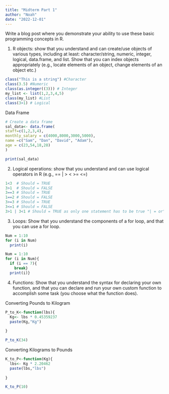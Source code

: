 ```yaml
---
title: "Midterm Part 1"
author: "Noah"
date: "2022-12-01"
---
```

Write a blog post where you demonstrate your ability to use these basic programming concepts in R.

1. R objects: show that you understand and can create/use objects of various types, including at least: character/string, numeric, integer, logical, data.frame, and list. Show that you can index objects appropriately (e.g., locate elements of an object, change elements of an object etc.)

```r
class("This is a string") #Character
class(3.5) #Numeric
class(as.integer((3))) # Integer
my_list <- list(1,2,3,4,5) 
class(my_list) #List
class(3>1) # Logical
```
Data Frame
```r
# Create a data frame
sal_data<- data.frame( 
staff=c(1,2,3,4),
monthly_salary = c(4000,8000,3000,5000),
name =c("Sam", "Dan", "David", "Adam"),
age = c(23,54,18,28)
)

print(sal_data)
```


2. Logical operations: show that you understand and can use logical operators in R (e.g., == | > < >= <=)
```r
1<3  # Should = TRUE
3>1  # Should = FALSE
3==3 # Should = TRUE
1==2 # Should = FALSE
3>=3 # Should = TRUE
3<=1 # Should = FALSE
3>1 | 3<1 # Should = TRUE as only one statement has to be true "| = or"
```


3. Loops: Show that you understand the components of a for loop, and that you can use a for loop.

```r
Num = 1:10
for (i in Num)
  print(i)
```
```r
Num = 1:10
for (i in Num){
  if (i == 7){
    break}
  print(i)}
```

4. Functions: Show that you understand the syntax for declaring your own function, and that you can declare and run your own custom function to accomplish some task (you choose what the function does).

Converting Pounds to Kilogram
```r
P_to_K<-function(lbs){
  Kg<- lbs * 0.45359237 
  paste(Kg,"Kg")
  
}

P_to_K(34)
```
Converting Kilograms to Pounds
```r
K_to_P<-function(Kg){
  lbs<- Kg * 2.20462
  paste(lbs,"lbs")
  
}

K_to_P(10)
```

